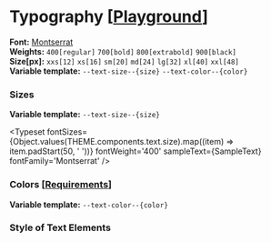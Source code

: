 
<Meta title="Requirements/Typography" />


# Typography [[Playground](?path=/docs/components-data-display-text--docs)]

**Font:** [Montserrat](https://fonts.google.com/specimen/Montserrat)  
**Weights:** `400[regular]` `700[bold]` `800[extrabold]` `900[black]`  
**Size[px]:** `xxs[12]` `xs[16]` `sm[20]` `md[24]` `lg[32]` `xl[40]` `xxl[48]`   
**Variable template:** `--text-size--{size}` `--text-color--{color}`

### Sizes
**Variable template:** `--text-size--{size}`

<Typeset
  fontSizes={Object.values(THEME.components.text.size).map((item) => item.padStart(50, '  '))}
  fontWeight='400'
  sampleText={SampleText}
  fontFamily='Montserrat'
/>

### Colors [[Requirements](?path=/docs/requirements-colors--docs)]
**Variable template:** `--text-color--{color}`

<Canvas of={TextStories.Colors} />

### Style of Text Elements

<Canvas of={TextStories.Variants} />
